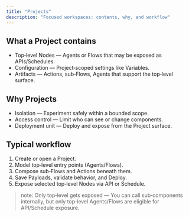 ```yaml
---
title: "Projects"
description: "Focused workspaces: contents, why, and workflow"
---
```


## What a Project contains

- Top‑level Nodes — Agents or Flows that may be exposed as APIs/Schedules.
- Configuration — Project‑scoped settings like Variables.
- Artifacts — Actions, sub‑Flows, Agents that support the top‑level surface.

## Why Projects

- Isolation — Experiment safely within a bounded scope.
- Access control — Limit who can see or change components.
- Deployment unit — Deploy and expose from the Project surface.

## Typical workflow

1. Create or open a Project.
2. Model top‑level entry points (Agents/Flows).
3. Compose sub‑Flows and Actions beneath them.
4. Save Payloads, validate behavior, and Deploy.
5. Expose selected top‑level Nodes via API or Schedule.

> note: Only top‑level gets exposed — You can call sub‑components internally, but only top‑level Agents/Flows are eligible for API/Schedule exposure.